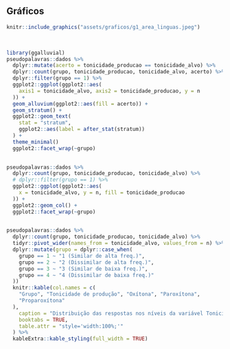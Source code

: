 ## Gráficos {#graficos}

```r
knitr::include_graphics("assets/graficos/g1_area_linguas.jpeg")
```
<br>

```r
library(ggalluvial)
pseudopalavras::dados %>% 
  dplyr::mutate(acerto = tonicidade_producao == tonicidade_alvo) %>% 
  dplyr::count(grupo, tonicidade_producao, tonicidade_alvo, acerto) %>% 
  dplyr::filter(grupo == 1) %>%
  ggplot2::ggplot(ggplot2::aes(
    axis1 = tonicidade_alvo, axis2 = tonicidade_producao, y = n
  )) +
  geom_alluvium(ggplot2::aes(fill = acerto)) +
  geom_stratum() +
  ggplot2::geom_text(
    stat = "stratum", 
    ggplot2::aes(label = after_stat(stratum))
  ) +
  theme_minimal() 
  ggplot2::facet_wrap(~grupo)
  


```


```r
pseudopalavras::dados %>% 
  dplyr::count(grupo, tonicidade_producao, tonicidade_alvo) %>% 
  # dplyr::filter(grupo == 1) %>% 
  ggplot2::ggplot(ggplot2::aes(
    x = tonicidade_alvo, y = n, fill = tonicidade_producao
  )) +
  ggplot2::geom_col() +
  ggplot2::facet_wrap(~grupo)
  


```


```r
pseudopalavras::dados %>% 
  dplyr::count(grupo, tonicidade_producao, tonicidade_alvo) %>% 
  tidyr::pivot_wider(names_from = tonicidade_alvo, values_from = n) %>% 
  dplyr::mutate(grupo = dplyr::case_when(
    grupo == 1 ~ "1 (Similar de alta freq.)",
    grupo == 2 ~ "2 (Dissimilar de alta freq.)",
    grupo == 3 ~ "3 (Similar de baixa freq.)",
    grupo == 4 ~ "4 (Dissimilar de baixa freq.)"
  ))
  knitr::kable(col.names = c(
    "Grupo", "Tonicidade de produção", "Oxítona", "Paroxítona",
    "Proparoxítona"
  ),
    caption = "Distribuição das respostas nos níveis da variável Tonicidade de produção.",
    booktabs = TRUE,
    table.attr = "style='width:100%;'"
  ) %>% 
  kableExtra::kable_styling(full_width = TRUE)
```




